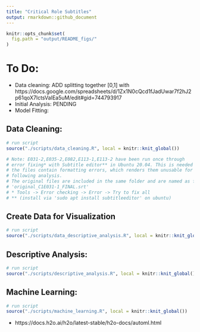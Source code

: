 ```yaml
---
title: "Critical Role Subtitles"
output: rmarkdown::github_document
---
```

  
```r
knitr::opts_chunk$set(
  fig.path = "output/README_figs/"
)
```


# To Do:
  - Data cleaning: ADD splitting together [0,1] with https://docs.google.com/spreadsheets/d/1Zx1N0cQcd1fJadUwar7f2hJ2p61qoX7lctsVaIEa5uM/edit#gid=744793917
  - Initial Analysis: PENDING
  - Model Fitting:
  
## Data Cleaning:
```r
# run script
source("./scripts/data_cleaning.R", local = knitr::knit_global())

# Note: E031-2,E035-2,E082,E113-1,E113-2 have been run once through
# error fixing* with Subtitle editor** in Ubuntu 20.04. This is needed as
# the files contain formatting errors, which renders them unusable for the 
# following analysis. 
# The original files are included in the same folder and are named as follows:
# 'original_C1E031-1_FINAL.srt'
# * Tools -> Error checking -> Error -> Try to fix all 
# ** (install via 'sudo apt install subtitleeditor' on ubuntu)
```  

## Create Data for Visualization
```r
# run script
source("./scripts/data_descriptive_analysis.R", local = knitr::knit_global())
```  

## Descriptive Analysis:
```r
# run script
source("./scripts/descriptive_analysis.R", local = knitr::knit_global())
```  

## Machine Learning:
```r
# run script
source("./scripts/machine_learning.R", local = knitr::knit_global())
```  


  

- https://docs.h2o.ai/h2o/latest-stable/h2o-docs/automl.html